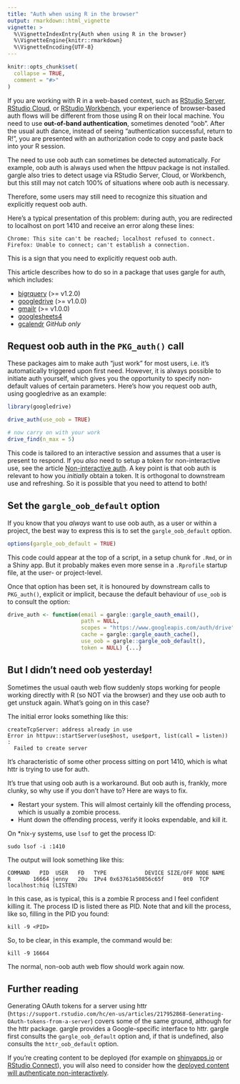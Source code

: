 ```yaml
---
title: "Auth when using R in the browser"
output: rmarkdown::html_vignette
vignette: >
  %\VignetteIndexEntry{Auth when using R in the browser}
  %\VignetteEngine{knitr::rmarkdown}
  %\VignetteEncoding{UTF-8}
---
```


```r
knitr::opts_chunk$set(
  collapse = TRUE,
  comment = "#>"
)
```

If you are working with R in a web-based context, such as [RStudio Server](https://www.rstudio.com/products/rstudio/download-server/), [RStudio Cloud](https://rstudio.cloud), or [RStudio Workbench](https://www.rstudio.com/products/workbench/), your experience of browser-based auth flows will be
different from those using R on their local machine.
You need to use **out-of-band authentication**, sometimes denoted "oob".
After the usual auth dance, instead of seeing "authentication successful, return to R!", you are presented with an authorization code to copy and paste back into your R session.

The need to use oob auth can sometimes be detected automatically.
For example, oob auth is always used when the httpuv package is not installed.
gargle also tries to detect usage via RStudio Server, Cloud, or Workbench, but this still may not catch 100% of situations where oob auth is necessary.

Therefore, some users may still need to recognize this situation and explicitly request oob auth.

Here's a typical presentation of this problem: during auth, you are redirected to localhost on port 1410 and receive an error along these lines:

```
Chrome: This site can't be reached; localhost refused to connect.
Firefox: Unable to connect; can't establish a connection.
```

This is a sign that you need to explicitly request oob auth.

This article describes how to do so in a package that uses gargle for auth, which includes:

  * [bigrquery](https://bigrquery.r-dbi.org) (>= v1.2.0)
  * [googledrive](https://googledrive.tidyverse.org) (>= v1.0.0)
  * [gmailr](https://gmailr.r-lib.org) (>= v1.0.0)
  * [googlesheets4](https://googlesheets4.tidyverse.org)
  * [gcalendr](https://github.com/andrie/gcalendr) *GitHub only*

## Request oob auth in the `PKG_auth()` call

These packages aim to make auth "just work" for most users, i.e. it's automatically triggered upon first need. However, it is always possible to initiate auth yourself, which gives you the opportunity to specify non-default values of certain parameters. Here's how you request oob auth, using googledrive as an example:

```r
library(googledrive)

drive_auth(use_oob = TRUE)

# now carry on with your work
drive_find(n_max = 5)
```

This code is tailored to an interactive session and assumes that a user is present to respond. If you *also* need to setup a token for non-interactive use, see the article [Non-interactive auth](https://gargle.r-lib.org/articles/non-interactive-auth.html). A key point is that oob auth is relevant to how you *initially* obtain a token. It is orthogonal to downstream use and refreshing. So it is possible that you need to attend to both!

## Set the `gargle_oob_default` option

If you know that you *always* want to use oob auth, as a user or within a project, the best way to express this is to set the `gargle_oob_default` option.

```r
options(gargle_oob_default = TRUE)
```

This code could appear at the top of a script, in a setup chunk for `.Rmd`, or in a Shiny app. But it probably makes even more sense in a `.Rprofile` startup file, at the user- or project-level.

Once that option has been set, it is honoured by downstream calls to `PKG_auth()`, explicit or implicit, because the default behaviour of `use_oob` is to consult the option:

```r
drive_auth <- function(email = gargle::gargle_oauth_email(),
                       path = NULL,
                       scopes = "https://www.googleapis.com/auth/drive",
                       cache = gargle::gargle_oauth_cache(),
                       use_oob = gargle::gargle_oob_default(),
                       token = NULL) {...}
```

## But I didn't need oob yesterday!

Sometimes the usual oauth web flow suddenly stops working for people working directly with R (so NOT via the browser) and they use oob auth to get unstuck again. What's going on in this case?

The initial error looks something like this:

```
createTcpServer: address already in use
Error in httpuv::startServer(use$host, use$port, list(call = listen)) : 
  Failed to create server
```

It's characteristic of some other process sitting on port 1410, which is what httr is trying to use for auth.

It's true that using oob auth is a workaround. But oob auth is, frankly, more clunky, so why use if you don't have to? Here are ways to fix.

  * Restart your system. This will almost certainly kill the offending process,
    which is usually a zombie process.
  * Hunt down the offending process, verify it looks expendable, and kill it.

On *nix-y systems, use `lsof` to get the process ID:

```
sudo lsof -i :1410
```

The output will look something like this:

```
COMMAND   PID  USER   FD   TYPE            DEVICE SIZE/OFF NODE NAME
R       16664 jenny   20u  IPv4 0x63761a50856c65f      0t0  TCP localhost:hiq (LISTEN)
```

In this case, as is typical, this is a zombie R process and I feel confident killing it. The process ID is listed there as PID. Note that and kill the process, like so, filling in the PID you found:

```
kill -9 <PID>
```

So, to be clear, in this example, the command would be:

```
kill -9 16664
```

The normal, non-oob auth web flow should work again now.

## Further reading

Generating OAuth tokens for a server using httr (`https://support.rstudio.com/hc/en-us/articles/217952868-Generating-OAuth-tokens-from-a-server`) covers some of the same ground, although for the httr package. gargle provides a Google-specific interface to httr. gargle first consults the `gargle_oob_default` option and, if that is undefined, also consults the `httr_oob_default` option.

If you're creating content to be deployed (for example on [shinyapps.io](https://www.shinyapps.io) or [RStudio Connect](https://www.rstudio.com/products/connect/)), you will also need to consider how the [deployed content will authenticate non-interactively](https://gargle.r-lib.org/articles/non-interactive-auth.html). 

